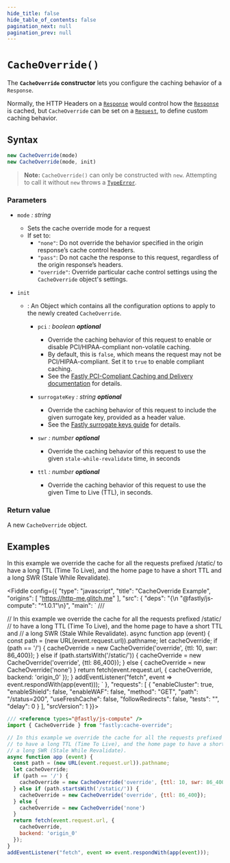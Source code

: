 ```yaml
---
hide_title: false
hide_table_of_contents: false
pagination_next: null
pagination_prev: null
---
```


# `CacheOverride()`

The **`CacheOverride` constructor** lets you configure the caching behavior of a `Response`.

Normally, the HTTP Headers on a [`Response`](../../globals/Response/Response.md) would control how the [`Response`](../../globals/Response/Response.md) is cached,
but `CacheOverride` can be set on a [`Request`](../../globals/Request/Request.md), to define custom caching behavior.

## Syntax

```js
new CacheOverride(mode)
new CacheOverride(mode, init)
```

> **Note:** `CacheOverride()` can only be constructed with `new`. Attempting to call it without `new` throws a [`TypeError`](../../globals/TypeError/TypeError.md).

### Parameters

- `mode` _: string_
  - Sets the cache override mode for a request
  - If set to:
    - `"none"`: Do not override the behavior specified in the origin response’s cache control headers.
    - `"pass"`: Do not cache the response to this request, regardless of the origin response’s headers.
    - `"override"`: Override particular cache control settings using the `CacheOverride` object's settings.

- `init`

  - : An Object which contains all the configuration options to apply to the newly created `CacheOverride`.

    - `pci` _: boolean_ _**optional**_
      - Override the caching behavior of this request to enable or disable PCI/HIPAA-compliant non-volatile caching.
      - By default, this is `false`, which means the request may not be PCI/HIPAA-compliant. Set it to `true` to enable compliant caching.
      - See the [Fastly PCI-Compliant Caching and Delivery documentation](https://docs.fastly.com/products/pci-compliant-caching-and-delivery) for details.

    - `surrogateKey` _: string_ _**optional**_
      - Override the caching behavior of this request to include the given surrogate key, provided as a header value.
      - See the [Fastly surrogate keys guide](https://docs.fastly.com/en/guides/purging-api-cache-with-surrogate-keys) for details.
    - `swr` _: number_ _**optional**_
      - Override the caching behavior of this request to use the given `stale-while-revalidate` time, in seconds

    - `ttl` _: number_ _**optional**_
      - Override the caching behavior of this request to use the given Time to Live (TTL), in seconds.

### Return value

A new `CacheOverride` object.

## Examples

In this example we override the cache for all the requests prefixed /static/ to have a long TTL (Time To Live),  and the home page to have a short TTL and a long SWR (Stale While Revalidate).

<Fiddle config={{
  "type": "javascript",
  "title": "CacheOverride Example",
  "origins": [
    "https://http-me.glitch.me"
  ],
  "src": {
    "deps": "{\n  \"@fastly/js-compute\": \"^1.0.1\"\n}",
    "main": `
/// <reference types="@fastly/js-compute" />

// In this example we override the cache for all the requests prefixed /static/ 
// to have a long TTL (Time To Live), and the home page to have a short TTL and 
// a long SWR (Stale While Revalidate).
async function app (event) {
  const path = (new URL(event.request.url)).pathname;
  let cacheOverride;
  if (path == '/') {
    cacheOverride = new CacheOverride('override', {ttl: 10, swr: 86_400});
  } else if (path.startsWith('/static/')) {
    cacheOverride = new CacheOverride('override', {ttl: 86_400});
  } else {
    cacheOverride = new CacheOverride('none')
  }
  return fetch(event.request.url, {
    cacheOverride,
    backend: 'origin_0'
  });
}
addEventListener("fetch", event => event.respondWith(app(event)));
`
  },
  "requests": [
    {
      "enableCluster": true,
      "enableShield": false,
      "enableWAF": false,
      "method": "GET",
      "path": "/status=200",
      "useFreshCache": false,
      "followRedirects": false,
      "tests": "",
      "delay": 0
    }
  ],
  "srcVersion": 1
}}>
```js
/// <reference types="@fastly/js-compute" />
import { CacheOverride } from "fastly:cache-override";

// In this example we override the cache for all the requests prefixed /static/ 
// to have a long TTL (Time To Live), and the home page to have a short TTL and 
// a long SWR (Stale While Revalidate).
async function app (event) {
  const path = (new URL(event.request.url)).pathname;
  let cacheOverride;
  if (path == '/') {
    cacheOverride = new CacheOverride('override', {ttl: 10, swr: 86_400});
  } else if (path.startsWith('/static/')) {
    cacheOverride = new CacheOverride('override', {ttl: 86_400});
  } else {
    cacheOverride = new CacheOverride('none')
  }
  return fetch(event.request.url, {
    cacheOverride,
    backend: 'origin_0'
  });
}
addEventListener("fetch", event => event.respondWith(app(event)));
```
</Fiddle>